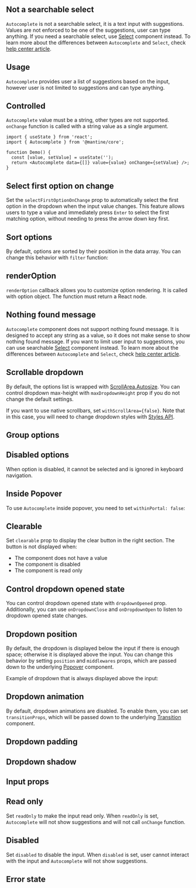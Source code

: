 

<ComboboxDisclaimer component="Autocomplete" />

## Not a searchable select

`Autocomplete` is not a searchable select, it is a text input with suggestions.
Values are not enforced to be one of the suggestions, user can type anything.
If you need a searchable select, use [Select](/core/select) component instead.
To learn more about the differences between `Autocomplete` and `Select`, check
[help center article](https://help.mantine.dev/q/select-autocomplete-difference).

## Usage

`Autocomplete` provides user a list of suggestions based on the input,
however user is not limited to suggestions and can type anything.

<Demo data={AutocompleteDemos.usage} />

## Controlled

`Autocomplete` value must be a string, other types are not supported.
`onChange` function is called with a string value as a single argument.

```tsx
import { useState } from 'react';
import { Autocomplete } from '@mantine/core';

function Demo() {
  const [value, setValue] = useState('');
  return <Autocomplete data={[]} value={value} onChange={setValue} />;
}
```

## Select first option on change

Set the `selectFirstOptionOnChange` prop to automatically select the first option in the dropdown when the input value changes.
This feature allows users to type a value and immediately press `Enter` to select the first matching option,
without needing to press the arrow down key first.

<Demo data={AutocompleteDemos.selectFirstOptionOnChange} />

<ComboboxData component="Autocomplete" />

<ComboboxFiltering component="Autocomplete" />

<Demo data={AutocompleteDemos.search} />

## Sort options

By default, options are sorted by their position in the data array. You can change this behavior
with `filter` function:

<Demo data={AutocompleteDemos.sort} />

<ComboboxLargeData component="Autocomplete" />

<Demo data={AutocompleteDemos.limit} />

## renderOption

`renderOption` callback allows you to customize option rendering. It is called with option object.
The function must return a React node.

<Demo data={AutocompleteDemos.renderOption} />

## Nothing found message

`Autocomplete` component does not support nothing found message. It is designed to
accept any string as a value, so it does not make sense to show nothing found message.
If you want to limit user input to suggestions, you can use searchable [Select](/core/select)
component instead. To learn more about the differences between `Autocomplete` and `Select`, check
[help center article](https://help.mantine.dev/q/select-autocomplete-difference).

## Scrollable dropdown

By default, the options list is wrapped with [ScrollArea.Autosize](/core/scroll-area).
You can control dropdown max-height with `maxDropdownHeight` prop if you do not change the default settings.

If you want to use native scrollbars, set `withScrollArea={false}`. Note that in this case,
you will need to change dropdown styles with [Styles API](/styles/styles-api).

<Demo data={AutocompleteDemos.scrollArea} />

## Group options

<Demo data={AutocompleteDemos.groups} />

## Disabled options

When option is disabled, it cannot be selected and is ignored in keyboard navigation.

<Demo data={AutocompleteDemos.disabledOptions} />

<ComboboxProps component="Autocomplete" />

## Inside Popover

To use `Autocomplete` inside popover, you need to set `withinPortal: false`:

<Demo data={AutocompleteDemos.withinPopover} />

## Clearable

Set `clearable` prop to display the clear button in the right section. The button is not displayed
when:

- The component does not have a value
- The component is disabled
- The component is read only

<Demo data={AutocompleteDemos.clearable} />

## Control dropdown opened state

You can control dropdown opened state with `dropdownOpened` prop. Additionally,
you can use `onDropdownClose` and `onDropdownOpen` to listen to dropdown opened state changes.

<Demo data={AutocompleteDemos.dropdownOpened} />

## Dropdown position

By default, the dropdown is displayed below the input if there is enough space; otherwise it is displayed above the input.
You can change this behavior by setting `position` and `middlewares` props, which are passed down to the
underlying [Popover](/core/popover) component.

Example of dropdown that is always displayed above the input:

<Demo data={AutocompleteDemos.dropdownPosition} />

## Dropdown animation

By default, dropdown animations are disabled. To enable them, you can set `transitionProps`,
which will be passed down to the underlying [Transition](/core/transition) component.

<Demo data={AutocompleteDemos.dropdownAnimation} />

## Dropdown padding

<Demo data={AutocompleteDemos.dropdownPadding} />

## Dropdown shadow

<Demo data={AutocompleteDemos.dropdownShadow} />

<InputSections component="Autocomplete" />

<Demo data={AutocompleteDemos.sections} />

## Input props

<InputFeatures component="Autocomplete" element="input" />

<Demo data={AutocompleteDemos.configurator} />

## Read only

Set `readOnly` to make the input read only. When `readOnly` is set,
`Autocomplete` will not show suggestions and will not call `onChange` function.

<Demo data={AutocompleteDemos.readOnly} />

## Disabled

Set `disabled` to disable the input. When `disabled` is set,
user cannot interact with the input and `Autocomplete` will not show suggestions.

<Demo data={AutocompleteDemos.disabled} />

## Error state

<Demo data={AutocompleteDemos.error} />

<StylesApiSelectors component="Autocomplete" />

<Demo data={AutocompleteDemos.stylesApi} />

<GetElementRef component="Autocomplete" refType="input" />

<InputAccessibility component="Autocomplete" />

